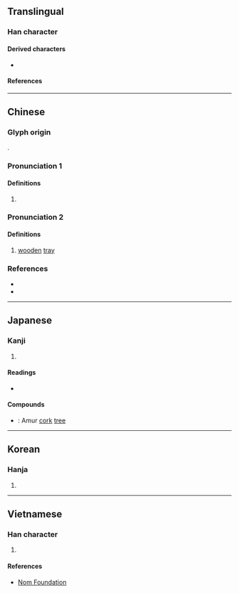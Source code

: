 {{also|蘗}}
{{character info/new}}
==Translingual==

===Han character===
{{Han char|rn=75|rad=木|as=13|sn=17|four=70904|canj=SJD|ids=⿱辟木(GJK),⿱辟𣎳(HT)}}

====Derived characters====
* {{l|mul|[[𢹐]], [[蘗]]}}

====References====
{{Han ref|kx=0557.040|dkj=15669|dj=0946.130|hdz=21306.020|uh=6A97}}

----

==Chinese==
{{zh-forms|alt=檘}} <!-- Note: 蘗,柏 are alternative forms used in 黃檗 but not considered a variant form of this character by Taiwan or mainland China -->

===Glyph origin===
{{Han etym}}
{{Han compound|辟|木|t2=tree|ls=psc|c1=p|c2=s}}.

===Pronunciation 1===
{{zh-pron
|m=bò
|c=baak3,paak3
|c_note=baak3 - colloquial; paak3 - variant
|mc=y
|oc=y
|ma=
|cat=n
}}

====Definitions====
{{zh-hanzi}}

# {{zh-alt-lb|蘗|柏}} {{zh-used in|黃檗|''type of {{w|Huáng bǎi|herb}} used in {{w|traditional Chinese medicine}}''}}

===Pronunciation 2===
{{zh-pron
|m=bì
|c=
|mc=
|oc=
|cat=n
}}

====Definitions====
{{zh-hanzi}}

# {{zh-hg}} [[wooden]] [[tray]] <!-- 《集韻·入聲·錫韻》： 檗，槃也。 -->
#: {{zh-syn|槃}}

===References===
* {{R:twedu|B01863}}
* {{R:yue:Hanzi}}

----

==Japanese==

===Kanji===
{{ja-kanji|grade=|rs=木13}}

# {{defn|lang=ja|sort=木13}}

====Readings====
* {{ja-readings
|on=はく, びゃく
|kun=きはだ, きわだ
}}

====Compounds====
* {{ja-r|黄檗|キハダ}}: Amur [[cork]] [[tree]] {{gloss|{{taxlink|Phellodendron amurense|species|noshow=1}}}}

----

==Korean==

===Hanja===
{{ko-hanja|hangeul=벽|eumhun=|rv=byeok|mr=pyŏk|y=pyek}}

# {{defn|lang=ko|sort=木13}}

----

==Vietnamese==

===Han character===
{{vi-hantu|rs=木13|[[bá]]}}

# {{defn|lang=vi|sort=木13}}

====References====
* [http://nomfoundation.org/common/nom_details.php?codepoint=6A97 Nom Foundation]